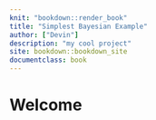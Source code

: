 ```yaml
---
knit: "bookdown::render_book"
title: "Simplest Bayesian Example"
author: ["Devin"]
description: "my cool project"
site: bookdown::bookdown_site
documentclass: book
---
```


# Welcome {-}